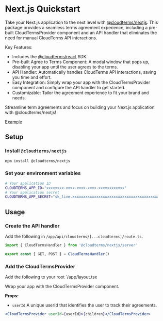 # Next.js Quickstart

Take your Next.js application to the next level with [@cloudterms/nextjs](https://www.npmjs.com/package/@cloudterms/nextjs). This package provides a seamless terms agreement experience, including a pre-built CloudTermsProvider component and an API handler that eliminates the need for manual CloudTerms API interactions.

Key Features:

- Includes the [@cloudterms/react](./react) SDK.
- Pre-built Agree to Terms Component: A modal window that pops up, disabling your app until the user agrees to the terms.
- API Handler: Automatically handles CloudTerms API interactions, saving you time and effort.
- Easy Integration: Simply wrap your app with the CloudTermsProvider component and configure the API handler to get started.
- Customizable: Tailor the agreement experience to fit your brand and needs.

Streamline term agreements and focus on building your Next.js application with @cloudterms/nextjs!

[Example](https://github.com/cloudterms/cloudterms/tree/main/examples/next-js)

## Setup

### Install `@cloudterms/nextjs`

```bash
npm install @cloudterms/nextjs
```

### Set your environment variables

```bash
# Your application ID
CLOUDTERMS_APP_ID="xxxxxxxx-xxxx-xxxx-xxxx-xxxxxxxxxxxx"
# Your application secret
CLOUDTERMS_APP_SECRET="sk_live.xxxxxxxxxxxxxxxxxxxxxxxxxxxxxxxxxxxxxxxxxxxxxxxxxxxxxxxxxxxxxxxx"
```

## Usage

### Create the API handler

Add the following in `/app/api/cloudterms/[...cloudterms]/route.ts`.

```typescript
import { CloudTermsHandler } from '@cloudterms/nextjs/server'

export const { GET, POST } = CloudTermsHandler()
```

### Add the CloudTermsProvider

Add the following to your root `/app/layout.tsx

Wrap your app with the CloudTermsProvider component.

**Props:**

- `userId` A unique userId that identifies the user to track their agreements.

```jsx
<CloudTermsProvider userId={userId}>{children}</CloudTermsProvider>
```
